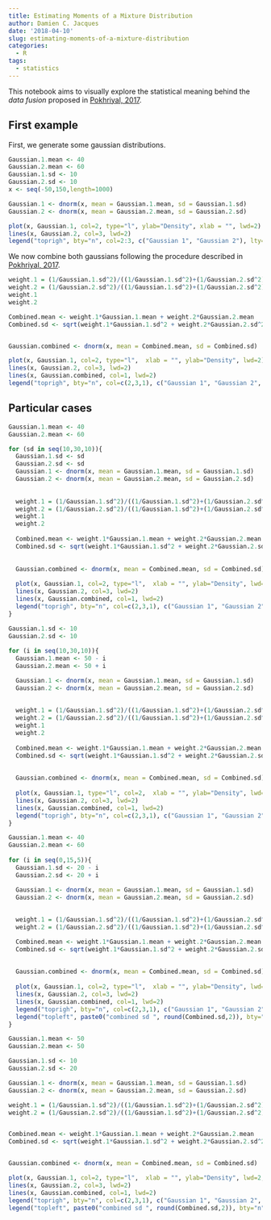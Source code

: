 ```yaml
---
title: Estimating Moments of a Mixture Distribution
author: Damien C. Jacques
date: '2018-04-10'
slug: estimating-moments-of-a-mixture-distribution
categories:
  - R
tags:
  - statistics
---
```




This notebook aims to visually explore the statistical meaning behind the *data fusion* proposed in [Pokhriyal, 2017](http://www.pnas.org/content/114/46/E9783).

## First example

First, we generate some gaussian distributions.

```r
Gaussian.1.mean <- 40
Gaussian.2.mean <- 60
Gaussian.1.sd <- 10
Gaussian.2.sd <- 10
x <- seq(-50,150,length=1000)

Gaussian.1 <- dnorm(x, mean = Gaussian.1.mean, sd = Gaussian.1.sd)
Gaussian.2 <- dnorm(x, mean = Gaussian.2.mean, sd = Gaussian.2.sd)

plot(x, Gaussian.1, col=2, type="l", ylab="Density", xlab = "", lwd=2)
lines(x, Gaussian.2, col=3, lwd=2)
legend("toprigh", bty="n", col=2:3, c("Gaussian 1", "Gaussian 2"), lty=1, lwd=2)
```

We now combine both gaussians following the procedure described in [Pokhriyal, 2017](http://www.pnas.org/content/114/46/E9783).

```r
weight.1 = (1/Gaussian.1.sd^2)/((1/Gaussian.1.sd^2)+(1/Gaussian.2.sd^2))
weight.2 = (1/Gaussian.2.sd^2)/((1/Gaussian.1.sd^2)+(1/Gaussian.2.sd^2))
weight.1
weight.2

Combined.mean <- weight.1*Gaussian.1.mean + weight.2*Gaussian.2.mean
Combined.sd <- sqrt(weight.1*Gaussian.1.sd^2 + weight.2*Gaussian.2.sd^2 + weight.1*weight.2*(Gaussian.1.mean-Gaussian.2.mean)^2) 


Gaussian.combined <- dnorm(x, mean = Combined.mean, sd = Combined.sd)

plot(x, Gaussian.1, col=2, type="l",  xlab = "", ylab="Density", lwd=2)
lines(x, Gaussian.2, col=3, lwd=2)
lines(x, Gaussian.combined, col=1, lwd=2)
legend("toprigh", bty="n", col=c(2,3,1), c("Gaussian 1", "Gaussian 2", "Gaussian comb."), lty=1, lwd=2)
```


## Particular cases


```r

Gaussian.1.mean <- 40
Gaussian.2.mean <- 60

for (sd in seq(10,30,10)){
  Gaussian.1.sd <- sd
  Gaussian.2.sd <- sd
  Gaussian.1 <- dnorm(x, mean = Gaussian.1.mean, sd = Gaussian.1.sd)
  Gaussian.2 <- dnorm(x, mean = Gaussian.2.mean, sd = Gaussian.2.sd)
  
  
  weight.1 = (1/Gaussian.1.sd^2)/((1/Gaussian.1.sd^2)+(1/Gaussian.2.sd^2))
  weight.2 = (1/Gaussian.2.sd^2)/((1/Gaussian.1.sd^2)+(1/Gaussian.2.sd^2))
  weight.1
  weight.2
  
  Combined.mean <- weight.1*Gaussian.1.mean + weight.2*Gaussian.2.mean
  Combined.sd <- sqrt(weight.1*Gaussian.1.sd^2 + weight.2*Gaussian.2.sd^2 + weight.1*weight.2*(Gaussian.1.mean-Gaussian.2.mean)^2) 
  
  
  Gaussian.combined <- dnorm(x, mean = Combined.mean, sd = Combined.sd)
  
  plot(x, Gaussian.1, col=2, type="l",  xlab = "", ylab="Density", lwd=2, main=paste0("G1 mean= 40, G2 mean=60, sd=",sd))
  lines(x, Gaussian.2, col=3, lwd=2)
  lines(x, Gaussian.combined, col=1, lwd=2)
  legend("toprigh", bty="n", col=c(2,3,1), c("Gaussian 1", "Gaussian 2", "Gaussian comb."), lty=1, lwd=2)
}
```

```r
Gaussian.1.sd <- 10
Gaussian.2.sd <- 10
  
for (i in seq(10,30,10)){
  Gaussian.1.mean <- 50 - i
  Gaussian.2.mean <- 50 + i

  Gaussian.1 <- dnorm(x, mean = Gaussian.1.mean, sd = Gaussian.1.sd)
  Gaussian.2 <- dnorm(x, mean = Gaussian.2.mean, sd = Gaussian.2.sd)
  
  
  weight.1 = (1/Gaussian.1.sd^2)/((1/Gaussian.1.sd^2)+(1/Gaussian.2.sd^2))
  weight.2 = (1/Gaussian.2.sd^2)/((1/Gaussian.1.sd^2)+(1/Gaussian.2.sd^2))
  weight.1
  weight.2
  
  Combined.mean <- weight.1*Gaussian.1.mean + weight.2*Gaussian.2.mean
  Combined.sd <- sqrt(weight.1*Gaussian.1.sd^2 + weight.2*Gaussian.2.sd^2 + weight.1*weight.2*(Gaussian.1.mean-Gaussian.2.mean)^2) 
  
  
  Gaussian.combined <- dnorm(x, mean = Combined.mean, sd = Combined.sd)
  
  plot(x, Gaussian.1, type="l", col=2,  xlab = "", ylab="Density", lwd=2, main=paste0("G1 mean=",50-i, ", G2 mean=",50+i, ", sd=10"))
  lines(x, Gaussian.2, col=3, lwd=2)
  lines(x, Gaussian.combined, col=1, lwd=2)
  legend("toprigh", bty="n", col=c(2,3,1), c("Gaussian 1", "Gaussian 2", "Gaussian comb."), lty=1, lwd=2)
}
```

```r
Gaussian.1.mean <- 40
Gaussian.2.mean <- 60
  
for (i in seq(0,15,5)){
  Gaussian.1.sd <- 20 - i
  Gaussian.2.sd <- 20 + i

  Gaussian.1 <- dnorm(x, mean = Gaussian.1.mean, sd = Gaussian.1.sd)
  Gaussian.2 <- dnorm(x, mean = Gaussian.2.mean, sd = Gaussian.2.sd)
  
  
  weight.1 = (1/Gaussian.1.sd^2)/((1/Gaussian.1.sd^2)+(1/Gaussian.2.sd^2))
  weight.2 = (1/Gaussian.2.sd^2)/((1/Gaussian.1.sd^2)+(1/Gaussian.2.sd^2))

  Combined.mean <- weight.1*Gaussian.1.mean + weight.2*Gaussian.2.mean
  Combined.sd <- sqrt(weight.1*Gaussian.1.sd^2 + weight.2*Gaussian.2.sd^2 + weight.1*weight.2*(Gaussian.1.mean-Gaussian.2.mean)^2) 
  
  
  Gaussian.combined <- dnorm(x, mean = Combined.mean, sd = Combined.sd)
  
  plot(x, Gaussian.1, col=2, type="l",  xlab = "", ylab="Density", lwd=2, main=paste0("G1 mean=",Gaussian.1.mean, ", G2 mean=",Gaussian.2.mean, ", G1 sd=",Gaussian.1.sd,", G2 sd=",Gaussian.2.sd ))
  lines(x, Gaussian.2, col=3, lwd=2)
  lines(x, Gaussian.combined, col=1, lwd=2)
  legend("toprigh", bty="n", col=c(2,3,1), c("Gaussian 1", "Gaussian 2", "Gaussian comb."), lty=1, lwd=2)
  legend("topleft", paste0("combined sd ", round(Combined.sd,2)), bty="n")
}
```
```r
Gaussian.1.mean <- 50
Gaussian.2.mean <- 50 

Gaussian.1.sd <- 10
Gaussian.2.sd <- 20

Gaussian.1 <- dnorm(x, mean = Gaussian.1.mean, sd = Gaussian.1.sd)
Gaussian.2 <- dnorm(x, mean = Gaussian.2.mean, sd = Gaussian.2.sd)

weight.1 = (1/Gaussian.1.sd^2)/((1/Gaussian.1.sd^2)+(1/Gaussian.2.sd^2))
weight.2 = (1/Gaussian.2.sd^2)/((1/Gaussian.1.sd^2)+(1/Gaussian.2.sd^2))


Combined.mean <- weight.1*Gaussian.1.mean + weight.2*Gaussian.2.mean
Combined.sd <- sqrt(weight.1*Gaussian.1.sd^2 + weight.2*Gaussian.2.sd^2 + weight.1*weight.2*(Gaussian.1.mean-Gaussian.2.mean)^2) 


Gaussian.combined <- dnorm(x, mean = Combined.mean, sd = Combined.sd)

plot(x, Gaussian.1, col=2, type="l",  xlab = "", ylab="Density", lwd=2, main=paste0("G1 mean=",Gaussian.1.mean, ", G2 mean=",Gaussian.2.mean, ", G1 sd=",Gaussian.1.sd,", G2 sd=",Gaussian.2.sd ))
lines(x, Gaussian.2, col=3, lwd=2)
lines(x, Gaussian.combined, col=1, lwd=2)
legend("toprigh", bty="n", col=c(2,3,1), c("Gaussian 1", "Gaussian 2", "Gaussian comb."), lty=1, lwd=2)
legend("topleft", paste0("combined sd ", round(Combined.sd,2)), bty="n")
```